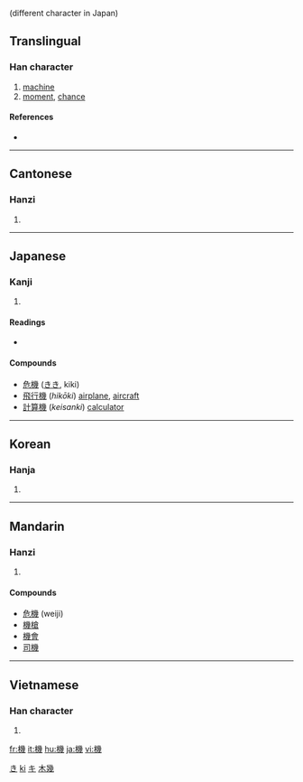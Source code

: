{{also|机}} (different character in Japan)
==Translingual==

===Han character===
{{Han char|rn=75|rad=木|as=12|sn=16|four=4295<sub>3</sub>|canj=木女戈戈 (DVII)|ids=⿰[[木]][[幾]]}}

# [[machine]]
# [[moment]], [[chance]]

[[Category:Han characters from which hiragana were derived|き]]
[[Category:Han characters from which kana were derived|ki]]
[[Category:Han characters from which katakana were derived|キ]]

====References====
* {{Han ref|kx=0554.080|dkj=15561|dj=0942.200|hdz=21298.040|uh=6A5F|ud=27231|bh=BEF7|bd=48887}}

----

==Cantonese==

===Hanzi===
{{yue-hanzi|jyut=gei1|y=gei1}}

# {{defn|Cantonese|sort=木12}}

----

==Japanese==

===Kanji===
{{ja-kanji|grade=4|rs=木12}}

# {{defn|Japanese}}

====Readings====
* {{ja-readings|on=[[き]] (ki)|kun=[[はた]] (hata), [[からくり]] (karakuri), [[おり]] (ori)}}

====Compounds====
* [[危機]] ([[きき]], kiki)
* [[飛行機]] (''hikōki'') [[airplane]], [[aircraft]]
* [[計算機]] (''keisanki'') [[calculator]]
----

==Korean==

===Hanja===
{{ko-hanja|hangeul=[[기]]|eumhun=|rv=gi|mr=ki|y=ki}}

# {{defn|Korean|sort=木12}}

[[Category:CJKV simplified characters which already existed as traditional characters|木幾]]

----

==Mandarin==

===Hanzi===
{{cmn-hanzi|sim=机|pin=[[jī]] ([[ji1]])|wg=chi<sup>1</sup>}}

# {{defn|Mandarin|sort=木12}}

====Compounds====
* [[危機]] (weiji)
* [[機槍]]
* [[機會]]
* [[司機]]

----

==Vietnamese==

===Han character===
{{vi-hantu|[[cơ]], [[ki]]|rs=木12}}

# {{defn|Vietnamese|sort=木12}}

[[fr:機]]
[[it:機]]
[[hu:機]]
[[ja:機]]
[[vi:機]]